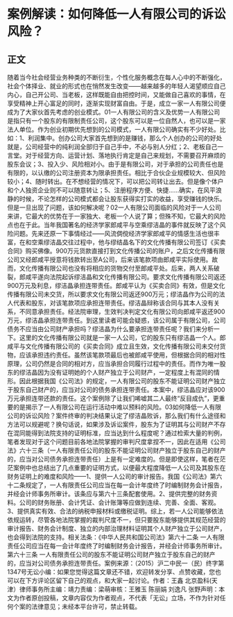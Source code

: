 # 案例解读：如何降低一人有限公司的诉讼风险？
## 正文
随着当今社会经营业务种类的不断衍生，个性化服务概念在每人心中的不断强化，社会个体择业、就业的形式也在悄然发生改变——越来越多的年轻人渴望顺应自己内心，自己开公司、当老板，这样既能自由把控时间，又能做自己喜欢的事情，在享受精神上开心富足的同时，逐渐实现财富自由。于是，成立一家一人有限公司便成为了大家伙首先考虑的创业模式。01一人有限公司的含义及优势一人有限公司是指只有一个股东的有限制责任公司，这个股东可以是一位自然人，也可以是一家法人单位。作为创业初期优先想到的公司模式，一人有限公司确实有不少好处。比如：1、利润集中。创办公司大家首先想到的是赚钱，那么个人创办的公司的好处就是，公司经营中的纯利润全部归于自己手中，不必与别人分红；2、老板自己一言堂。对于经营方向、运营计划、落地执行肯定是自己来规划，不需要召开麻烦的股东会议；3、投入少、风险相对小。由于是有限公司，对于承担的公司责任也是有限的，以认缴的公司注册资本为限承担责任。相比于合伙企业规模较大、但风险较小；4、随时转出。在不想经营的情况下，可以把公司转让出去。但是像个体户和个人独资企业则不可以随意转让；5、注册程序方便、快捷……确实，在风平浪静的时候，不论怎样的公司模式都会让股东获得实打实的收益，享受赚钱的快乐。但是一旦出现了问题，该如何解决呢？02一人有限公司面临的风险对于一人公司来讲，它最大的优势在于一家独大、老板一个人说了算；但殊不知，它最大的风险点也在于此。当年我国著名的经济学家郎咸平与空乘缪洁晶的事件就反映了这个风险问题。先来还原一下事情经过——风流倜傥经济学家郎咸平的情感生活也很丰富，在和空乘缪洁晶交往过程中，他与缪结晶名下的文化传播有限公司签订《买卖合同》购买佛像。900万元货款直接打到文化传播公司的账户，之后文化传播有限公司又经郎咸平授意将钱款转出至A公司，后来该笔款项由郎咸平实际使用。故而，文化传播有限公司也没有将相应的货物交付至郎咸平处。后来，两人关系破裂，郎咸平遂向法院起诉缪洁晶和文化传播有限公司。要求文化传播有限公司返还900万元及利息，缪洁晶承担连带责任。郎咸平认为《买卖合同》有效，但是文化传播有限公司未交货，所以要求文化有限公司返还900万元；缪洁晶作为公司的法人代表和股东，对该笔款项应承担连带责任。缪洁晶辩称该合同与其本人没有关系，不同意承担责任。经法院审理，生效判决判定文化有限公司向郎咸平返还900万元，缪洁晶承担连带责任。到这里读者可能会疑惑，该公司属于有限公司，公司债务不应当由公司财产承担吗？缪洁晶为什么要承担连带责任呢？我们来分析一下。这里的文化传播有限公司就是一家一人公司，它的股东只有缪洁晶一个人。郎咸平与文化传播有限公司的《买卖合同》成立且生效，文化传播有限公司未交付货物，应该承担违约责任。虽然该笔款项最后也被郎咸平使用，但根据合同的相对性原理，公司仍然是合同的相对方，应当承担合同履行过程中的责任。而作为唯一股东的缪洁晶因为没有证明她的个人财产独立于公司财产，一定程度上有混同的情形。因此根据我国《公司法》的规定，一人有限公司的股东不能证明公司财产独立于股东自己财产的，应当对公司的债务承担连带责任。本案中，缪洁晶应对该900万元承担连带还款的责任。这个案例除了让我们唏嘘其二人最终“反目成仇”，更重要的是揭示了一人有限公司在运行活动中难以预料的风险。03如何降低一人有限公司的诉讼风险？案件终审的判决结果认定了缪洁晶败诉，那么我们有什么途径和方法可以规避呢？换句话说，如果涉及诉讼案件，股东为了证明其与公司财产不存在混同能得到法院支持的证明标准，应当达到什么程度呢？通过检索大量的判例，笔者发现对于这个问题目前各地法院掌握的审判尺度拿捏不一，因此在适用《公司法》六十三条（一人有限责任公司的股东不能证明公司财产独立于股东自己的财产的，应当对公司债务承担连带责任）上是有一定难度的。但是即使这样，笔者在茫茫案例中也总结出了几点重要的证明方式，以便最大程度降低一人公司及其股东在财务证明上的难度和风险——1、提供一人公司的审计报告。我国《公司法》第六十二条规定了，一人有限责任公司应当在每一会计年度终了时编制财务会计报告，并经会计师事务所审计。该条应与第六十三条配套使用。2、提供完整的财务资料。公司的财务账册、会计凭证、会计账簿等应做到连续、完善、全面、客观。3、提供真实有效、合法的纳税申报材料或缴税证明。综上，若一人公司能够依法依规运转，尽管各地法院掌握的裁判尺度不一，但只要股东能够提供其规范经营的审计报告、财务会计制度、独立的内部治理材料证明其个人财产独立于公司财产，也会得到法院的支持。相关法条：《中华人民共和国公司法》第六十二条 一人有限责任公司应当在每一会计年度终了时编制财务会计报告，并经会计师事务所审计。第六十三条 一人有限责任公司的股东不能证明公司财产独立于股东自己的财产的，应当对公司债务承担连带责任。案例来源：（2015）沪二中民一（民）终字第1347号无讼小编：如果您觉得这篇文章还不错，欢迎转发分享、点赞收藏，您也可以在下方评论区留下自己的观点，和大家一起讨论。作者：王鑫 北京盈科(天津）律师事务所主编：靖力责编：梁萌审核：王雅玉 陈丽娟 刘逸凡 张野声明：本文为作者原创投稿，文章内容仅为作者观点，不代表「无讼」立场，不作为针对任何个案的法律意见；未经本平台许可，禁止转载。
